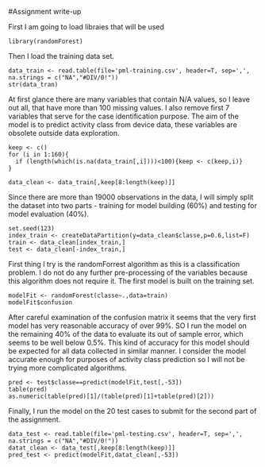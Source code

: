 #Assignment write-up

First I am going to load libraies that will be used

```
library(randomForest)
```

Then I load the training data set.

```
data_train <- read.table(file='pml-training.csv', header=T, sep=',', na.strings = c("NA","#DIV/0!"))
str(data_tran)
```

At first glance there are many variables that contain N/A values, so I leave out all, that have more than 100 missing values. I also remove first 7 variables that serve for the case identification purpose. The aim of the model is to predict activity class from device data, these variables are obsolete outside data exploration.

```
keep <- c()
for (i in 1:160){
  if (length(which(is.na(data_train[,i])))<100){keep <- c(keep,i)}
}

data_clean <- data_train[,keep[8:length(keep)]]
```

Since there are more than 19000 observations in the data, I will simply split the dataset into two parts - training for model building (60%) and testing for model evaluation (40%).

```
set.seed(123)
index_train <- createDataPartition(y=data_clean$classe,p=0.6,list=F)
train <- data_clean[index_train,]
test <- data_clean[-index_train,]
```
First thing I try is the randomForrest algorithm as this is a classification problem. I do not do any further pre-processing of the variables because this algorithm does not require it. The first model is built on the training set.
```
modelFit <- randomForest(classe~.,data=train)
modelFit$confusion
```

After careful examination of the confusion matrix it seems that the very first model has very reasonable accuracy of over 99%. SO I run the model on the remaining 40% of the data to evaluate its out of sample error, which seems to be well below 0.5%. This kind of accuracy for this model should be expected for all data collected in similar manner. I consider the model accurate enough for purposes of activity class prediction so I will not be trying more complicated algorithms.
```
pred <- test$classe==predict(modelFit,test[,-53])
table(pred)
as.numeric(table(pred)[1]/(table(pred)[1]+table(pred)[2]))
```
Finally, I run the model on the 20 test cases to submit for the second part of the assignment.
```
data_test <- read.table(file='pml-testing.csv', header=T, sep=',', na.strings = c("NA","#DIV/0!"))
datat_clean <- data_test[,keep[8:length(keep)]]
pred_test <- predict(modelFit,datat_clean[,-53])
```
